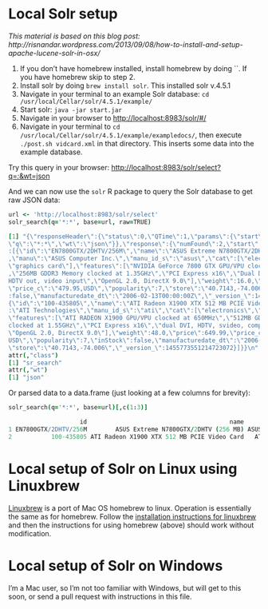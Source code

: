 <!--
%\VignetteEngine{knitr::knitr}
%\VignetteIndexEntry{Local Solr setup}
%\VignetteEncoding{UTF-8}
-->

Local Solr setup
======

*This material is based on this blog post: http://risnandar.wordpress.com/2013/09/08/how-to-install-and-setup-apache-lucene-solr-in-osx/*

1. If you don't have homebrew installed, install homebrew by doing ``. If you have homebrew skip to step 2.
2. Install solr by doing `brew install solr`. This installed solr v.4.5.1
3. Navigate in your terminal to an example Solr database: `cd /usr/local/Cellar/solr/4.5.1/example/`
4. Start solr: `java -jar start.jar`
5. Navigate in your browser to [http://localhost:8983/solr/#/](http://localhost:8983/solr/#/)
6. Navigate in your terminal to `cd /usr/local/Cellar/solr/4.5.1/example/exampledocs/`, then execute `./post.sh vidcard.xml` in that directory. This inserts some data into the example database.

Try this query in your browser: [http://localhost:8983/solr/select?q=*:*&wt=json](http://localhost:8983/solr/select?q=*:*&wt=json)

And we can now use the `solr` R package to query the Solr database to get raw JSON data:

```coffee
url <- 'http://localhost:8983/solr/select'
solr_search(q='*:*', base=url, raw=TRUE)
```

```coffee
[1] "{\"responseHeader\":{\"status\":0,\"QTime\":1,\"params\":{\"start\":\"0\",
\"q\":\"*:*\",\"wt\":\"json\"}},\"response\":{\"numFound\":2,\"start\":0,\"docs\"
:[{\"id\":\"EN7800GTX/2DHTV/256M\",\"name\":\"ASUS Extreme N7800GTX/2DHTV (256 MB)\"
,\"manu\":\"ASUS Computer Inc.\",\"manu_id_s\":\"asus\",\"cat\":[\"electronics\",
\"graphics card\"],\"features\":[\"NVIDIA GeForce 7800 GTX GPU/VPU clocked at 486MHz\"
,\"256MB GDDR3 Memory clocked at 1.35GHz\",\"PCI Express x16\",\"Dual DVI connectors,
HDTV out, video input\",\"OpenGL 2.0, DirectX 9.0\"],\"weight\":16.0,\"price\":479.95,
\"price_c\":\"479.95,USD\",\"popularity\":7,\"store\":\"40.7143,-74.006\",\"inStock\"
:false,\"manufacturedate_dt\":\"2006-02-13T00:00:00Z\",\"_version_\":1455773551158099968},
{\"id\":\"100-435805\",\"name\":\"ATI Radeon X1900 XTX 512 MB PCIE Video Card\",\"manu\"
:\"ATI Technologies\",\"manu_id_s\":\"ati\",\"cat\":[\"electronics\",\"graphics card\"],
\"features\":[\"ATI RADEON X1900 GPU/VPU clocked at 650MHz\",\"512MB GDDR3 SDRAM
clocked at 1.55GHz\",\"PCI Express x16\",\"dual DVI, HDTV, svideo, composite out\",
\"OpenGL 2.0, DirectX 9.0\"],\"weight\":48.0,\"price\":649.99,\"price_c\":\"649.99,
USD\",\"popularity\":7,\"inStock\":false,\"manufacturedate_dt\":\"2006-02-13T00:00:00Z\",
\"store\":\"40.7143,-74.006\",\"_version_\":1455773551214723072}]}}\n"
attr(,"class")
[1] "sr_search"
attr(,"wt")
[1] "json"
```

Or parsed data to a data.frame (just looking at a few columns for brevity):

```coffee
solr_search(q='*:*', base=url)[,c(1:3)]
```

```coffee
                    id                                        name               manu
1 EN7800GTX/2DHTV/256M        ASUS Extreme N7800GTX/2DHTV (256 MB) ASUS Computer Inc.
2           100-435805 ATI Radeon X1900 XTX 512 MB PCIE Video Card   ATI Technologies
```

Local setup of Solr on Linux using Linuxbrew
======

[Linuxbrew](http://brew.sh/linuxbrew/) is a port of Mac OS homebrew to linux.  Operation is essentially the same as for homebrew.  Follow the [installation instructions for linuxbrew](http://brew.sh/linuxbrew/#installation) and then the instructions for using homebrew (above) should work without modification.

Local setup of Solr on Windows
======

I'm a Mac user, so I'm not too familiar with Windows, but will get to this soon, or send a pull request with instructions in this file.
